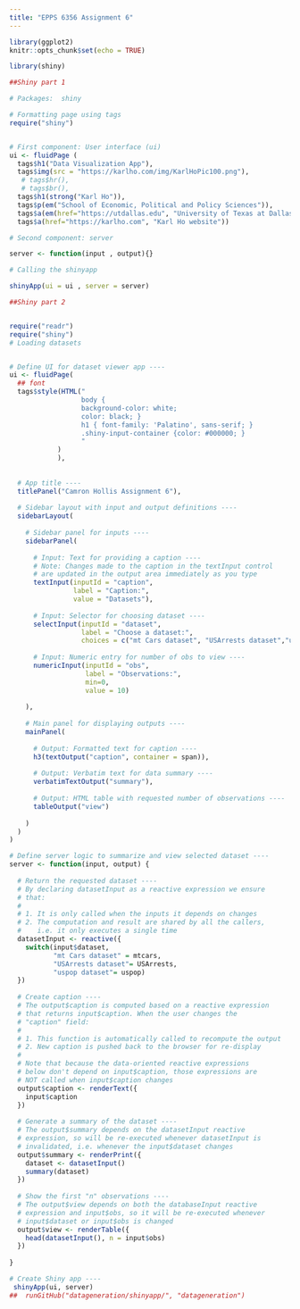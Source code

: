 ```yaml
---
title: "EPPS 6356 Assignment 6"
---
```



```r
library(ggplot2)
knitr::opts_chunk$set(echo = TRUE)

library(shiny)
```




```r
##Shiny part 1

# Packages:  shiny

# Formatting page using tags
require("shiny")


# First component: User interface (ui)
ui <- fluidPage (
  tags$h1("Data Visualization App"), 
  tags$img(src = "https://karlho.com/img/KarlHoPic100.png"),
   # tags$hr(),
   # tags$br(),
  tags$h1(strong("Karl Ho")),
  tags$p(em("School of Economic, Political and Policy Sciences")),
  tags$a(em(href="https://utdallas.edu", "University of Texas at Dallas")),
  tags$a(href="https://karlho.com", "Karl Ho website"))

# Second component: server

server <- function(input , output){} 

# Calling the shinyapp

shinyApp(ui = ui , server = server)


```



```r
##Shiny part 2


require("readr")
require("shiny")
# Loading datasets


# Define UI for dataset viewer app ----
ui <- fluidPage(
  ## font
  tags$style(HTML("
                  body {
                  background-color: white;
                  color: black; }
                  h1 { font-family: 'Palatino', sans-serif; }
                  .shiny-input-container {color: #000000; }
                  "
            )
            ),
  
  
  # App title ----
  titlePanel("Camron Hollis Assignment 6"),
  
  # Sidebar layout with input and output definitions ----
  sidebarLayout(
    
    # Sidebar panel for inputs ----
    sidebarPanel(
      
      # Input: Text for providing a caption ----
      # Note: Changes made to the caption in the textInput control
      # are updated in the output area immediately as you type
      textInput(inputId = "caption",
                label = "Caption:",
                value = "Datasets"),
      
      # Input: Selector for choosing dataset ----
      selectInput(inputId = "dataset",
                  label = "Choose a dataset:",
                  choices = c("mt Cars dataset", "USArrests dataset","uspop dataset")),
      
      # Input: Numeric entry for number of obs to view ----
      numericInput(inputId = "obs",
                   label = "Observations:",
                   min=0,
                   value = 10)
      
    ),
    
    # Main panel for displaying outputs ----
    mainPanel(
      
      # Output: Formatted text for caption ----
      h3(textOutput("caption", container = span)),
      
      # Output: Verbatim text for data summary ----
      verbatimTextOutput("summary"),
      
      # Output: HTML table with requested number of observations ----
      tableOutput("view")
      
    )
  )
)

# Define server logic to summarize and view selected dataset ----
server <- function(input, output) {
  
  # Return the requested dataset ----
  # By declaring datasetInput as a reactive expression we ensure
  # that:
  #
  # 1. It is only called when the inputs it depends on changes
  # 2. The computation and result are shared by all the callers,
  #    i.e. it only executes a single time
  datasetInput <- reactive({
    switch(input$dataset,
           "mt Cars dataset" = mtcars,
           "USArrests dataset"= USArrests,
           "uspop dataset"= uspop)
  })
  
  # Create caption ----
  # The output$caption is computed based on a reactive expression
  # that returns input$caption. When the user changes the
  # "caption" field:
  #
  # 1. This function is automatically called to recompute the output
  # 2. New caption is pushed back to the browser for re-display
  #
  # Note that because the data-oriented reactive expressions
  # below don't depend on input$caption, those expressions are
  # NOT called when input$caption changes
  output$caption <- renderText({
    input$caption
  })
  
  # Generate a summary of the dataset ----
  # The output$summary depends on the datasetInput reactive
  # expression, so will be re-executed whenever datasetInput is
  # invalidated, i.e. whenever the input$dataset changes
  output$summary <- renderPrint({
    dataset <- datasetInput()
    summary(dataset)
  })
  
  # Show the first "n" observations ----
  # The output$view depends on both the databaseInput reactive
  # expression and input$obs, so it will be re-executed whenever
  # input$dataset or input$obs is changed
  output$view <- renderTable({
    head(datasetInput(), n = input$obs)
  })
  
}

# Create Shiny app ----
 shinyApp(ui, server)
##  runGitHub("datageneration/shinyapp/", "datageneration")

```



